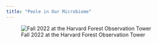 ```yaml
---
title: "Peole in Our Microbiome"
---
```


![Fall 2022 at the Harvard Forest Observation Tower](images/Lab_fall_2022_tower.jpg)


